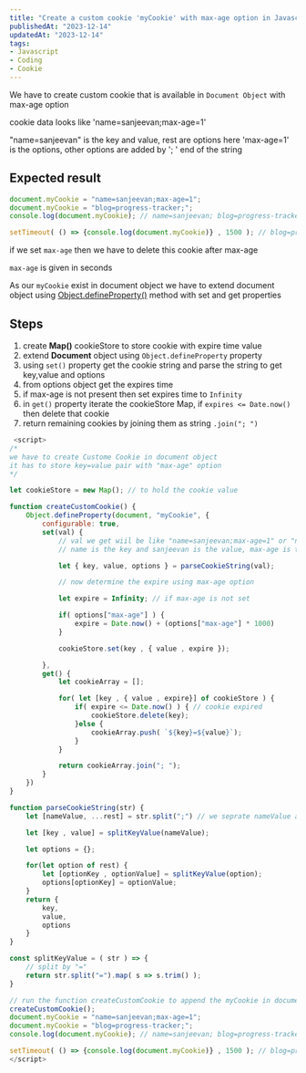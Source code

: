 ```yaml
---
title: "Create a custom cookie 'myCookie' with max-age option in Javascript  "
publishedAt: "2023-12-14"
updatedAt: "2023-12-14"
tags:
- Javascript
- Coding
- Cookie
---
```


We have to create custom cookie that is available in `Document Object` with max-age option

cookie data looks like 'name=sanjeevan;max-age=1'

"name=sanjeevan" is the key and value, rest are options
here 'max-age=1' is the options, other options are added by '; ' end of the string

## Expected result

```js
document.myCookie = "name=sanjeevan;max-age=1";
document.myCookie = "blog=progress-tracker;";
console.log(document.myCookie); // name=sanjeevan; blog=progress-tracker

setTimeout( () => {console.log(document.myCookie)} , 1500 ); // blog=progress-tracker
```

if we set `max-age` then we have to delete this cookie after max-age

`max-age` is given in seconds

As our `myCookie` exist in document object  we have to extend document object using [Object.defineProperty()](https://developer.mozilla.org/en-US/docs/Web/JavaScript/Reference/Global_Objects/Object/defineProperty) 
method with set and get properties

## Steps 
1. create **Map()** cookieStore to store cookie with expire time value
2. extend **Document** object using `Object.defineProperty` property
3. using `set()` property get the cookie string and parse the string to get key,value and options
4. from options object get the expires time
5. if max-age is not present then set expires time to `Infinity`
6. in `get()` property iterate the cookieStore Map, if `expires <= Date.now()` then delete that cookie
7. return remaining cookies by joining them as string `.join("; ")`

```js
 <script>
/*
we have to create Custome Cookie in document object
it has to store key=value pair with "max-age" option
*/

let cookieStore = new Map(); // to hold the cookie value

function createCustomCookie() {
    Object.defineProperty(document, "myCookie", {
        configurable: true,
        set(val) {
            // val we get wiil be like "name=sanjeevan;max-age=1" or "name=sanju"
            // name is the key and sanjeevan is the value, max-age is the max-age option for this cookie

            let { key, value, options } = parseCookieString(val);

            // now determine the expire using max-age option

            let expire = Infinity; // if max-age is not set

            if( options["max-age"] ) {
                expire = Date.now() + (options["max-age"] * 1000)
            }

            cookieStore.set(key , { value , expire });

        },
        get() {
            let cookieArray = [];

            for( let [key , { value , expire}] of cookieStore ) {
                if( expire <= Date.now() ) { // cookie expired
                    cookieStore.delete(key);
                }else {
                    cookieArray.push( `${key}=${value}`);
                }
            }

            return cookieArray.join("; ");
        }
    })
}

function parseCookieString(str) {
    let [nameValue, ...rest] = str.split(";") // we seprate nameValue and options

    let [key , value] = splitKeyValue(nameValue);

    let options = {};

    for(let option of rest) {
        let [optionKey , optionValue] = splitKeyValue(option);
        options[optionKey] = optionValue;
    }
    return {
        key,
        value,
        options
    }
}

const splitKeyValue = ( str ) => {
    // split by "="
    return str.split("=").map( s => s.trim() );
}

// run the function createCustomCookie to append the myCookie in document object
createCustomCookie();
document.myCookie = "name=sanjeevan;max-age=1";
document.myCookie = "blog=progress-tracker;";
console.log(document.myCookie); // name=sanjeevan; blog=progress-tracker

setTimeout( () => {console.log(document.myCookie)} , 1500 ); // blog=progress-tracker
</script>
```
